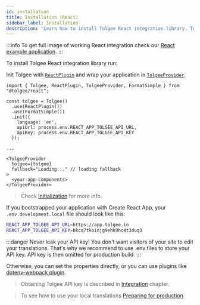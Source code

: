 ```yaml
---
id: installation
title: Installation (React)
sidebar_label: Installation
description: 'Learn how to install Tolgee React integration library. To get full image of working React integration check our React example application.'
---
```


:::info
To get full image of working React integration check our [React example application](https://github.com/tolgee/react-example).
:::

To install Tolgee React integration library run:


<InstallationTabs lib="@tolgee/react" />

Init Tolgee with [`ReactPlugin`](./api#reactplugin) and wrap your application in [`TolgeeProvider`](./api#tolgeeprovider).

```tsx
import { Tolgee, ReactPlugin, TolgeeProvider, FormatSimple } from "@tolgee/react";

const tolgee = Tolgee()
  .use(ReactPlugin())
  .use(FormatSimple())
  .init({
    language: 'en',
    apiUrl: process.env.REACT_APP_TOLGEE_API_URL,
    apiKey: process.env.REACT_APP_TOLGEE_API_KEY
  });

...

<TolgeeProvider
  tolgee={tolgee}
  fallback="Loading..." // loading fallback
>
  <your-app-components>
</TolgeeProvider>
```

> Check [Initialization](/initialization.mdx) for more info.

If you bootstrapped your application with Create React App, your `.env.development.local` file should look like this:

```sh
REACT_APP_TOLGEE_API_URL=https://app.tolgee.io
REACT_APP_TOLGEE_API_KEY=bkcq7tkoinjg9ehk9hc4t3duq3
```

:::danger
Never leak your API key! You don't want visitors of your site to edit your translations. That's why we recommend to use
.env files to store your API key. API key is then omitted for production build.
:::

Otherwise, you can set the properties directly, or you can use plugins like [dotenv-webpack plugin](https://www.npmjs.com/package/dotenv-webpack).

> Obtaining Tolgee API key is described in [Integration](/platform/integration) chapter.

> To see how to use your local translations [Preparing for production](/preparing_for_production.mdx).
